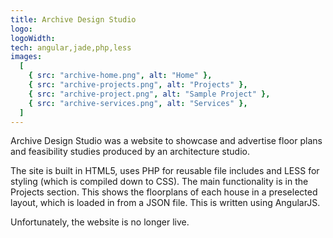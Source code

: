 ```yaml
---
title: Archive Design Studio
logo:
logoWidth:
tech: angular,jade,php,less
images:
  [
    { src: "archive-home.png", alt: "Home" },
    { src: "archive-projects.png", alt: "Projects" },
    { src: "archive-project.png", alt: "Sample Project" },
    { src: "archive-services.png", alt: "Services" },
  ]
---
```


Archive Design Studio was a website to showcase and advertise floor plans and feasibility studies produced by an architecture studio.

The site is built in HTML5, uses PHP for reusable file includes and LESS for styling (which is compiled down to CSS). The main functionality is in the Projects section. This shows the floorplans of each house in a preselected layout, which is loaded in from a JSON file. This is written using AngularJS.

Unfortunately, the website is no longer live.
